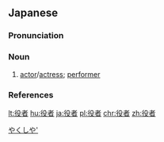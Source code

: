 ==Japanese==
{{ja-kanjitab|やく|しゃ|yomi=o}}

===Pronunciation===
{{ja-pron|やくしゃ|acc=h|acc_ref=NHK,DJR|y=go|dev=2}}

===Noun===
{{ja-noun|やくしゃ|hhira=やくしや}}

# [[actor]]/[[actress]]; [[performer]]

===References===
<references/>
[[Category:ja:Occupations|やくしや']]
[[lt:役者]]
[[hu:役者]]
[[ja:役者]]
[[pl:役者]]
[[chr:役者]]
[[zh:役者]]